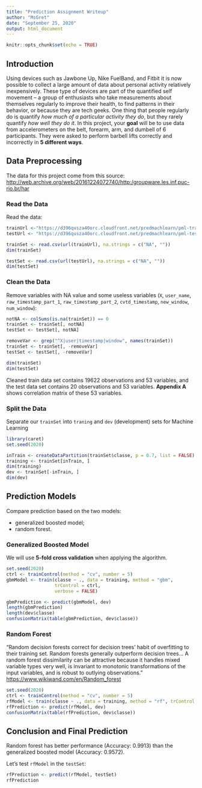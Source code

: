 ---
title: "Prediction Assignment Writeup"
author: "MsGret"
date: "September 25, 2020"
output: html_document
---

```{r setup, include=FALSE}
knitr::opts_chunk$set(echo = TRUE)
```

## Introduction

Using devices such as Jawbone Up, Nike FuelBand, and Fitbit it is now possible to collect a large amount of data about personal activity relatively inexpensively. These type of devices are part of the quantified self movement – a group of enthusiasts who take measurements about themselves regularly to improve their health, to find patterns in their behavior, or because they are tech geeks. One thing that people regularly do is quantify *how much of a particular activity they do*, but they rarely quantify *how well they do it*. In this project, your **goal** will be to use data from accelerometers on the belt, forearm, arm, and dumbell of 6 participants. They were asked to perform barbell lifts correctly and incorrectly in **5 different ways**. 

## Data Preprocessing

The data for this project come from this source: <http://web.archive.org/web/20161224072740/http:/groupware.les.inf.puc-rio.br/har>

### Read the Data

Read the data:

```{r cars}
trainUrl <-"https://d396qusza40orc.cloudfront.net/predmachlearn/pml-training.csv"
testUrl <- "https://d396qusza40orc.cloudfront.net/predmachlearn/pml-testing.csv"

trainSet <- read.csv(url(trainUrl), na.strings = c("NA", ""))
dim(trainSet)

testSet <- read.csv(url(testUrl), na.strings = c("NA", ""))
dim(testSet)
```

### Clean the Data

Remove variables with NA value and some useless variables (`X`, `user_name`, `raw_timestamp_part_1`, `raw_timestamp_part_2`, `cvtd_timestamp`, `new_window`, `num_window`):

```{r}
notNA <- colSums(is.na(trainSet)) == 0
trainSet <- trainSet[, notNA]
testSet <- testSet[, notNA]

removeVar <- grep("^X|user|timestamp|window", names(trainSet))
trainSet <- trainSet[, -removeVar]
testSet <- testSet[, -removeVar]

dim(trainSet)
dim(testSet)
```

Cleaned train data set contains 19622 observations and 53 variables, and the test data set contains 20 observations and 53 variables. **Appendix A** shows correlation matrix of these 53 variables.

### Split the Data

Separate our `trainSet` into `traning` and `dev` (development) sets for Machine Learning

```{r}
library(caret)
set.seed(2020)

inTrain <- createDataPartition(trainSet$classe, p = 0.7, list = FALSE)
training <- trainSet[inTrain, ]
dim(training)
dev <- trainSet[-inTrain, ]
dim(dev)
```

## Prediction Models

Compare prediction based on the two models:

- generalized boosted model;
- random forest.

### Generalized Boosted Model

We will use **5-fold cross validation** when applying the algorithm.

```{r}
set.seed(2020)
ctrl <- trainControl(method = "cv", number = 5)
gbmModel <- train(classe ~ ., data = training, method = "gbm",
                  trControl = ctrl,
                  verbose = FALSE)

gbmPrediction <- predict(gbmModel, dev)
length(gbmPrediction)
length(dev$classe)
confusionMatrix(table(gbmPrediction, dev$classe))
```

### Random Forest

"Random decision forests correct for decision trees' habit of overfitting to their training set. Random forests generally outperform decision trees... A random forest dissimilarity can be attractive because it handles mixed variable types very well, is invariant to monotonic transformations of the input variables, and is robust to outlying observations." <https://www.wikiwand.com/en/Random_forest>

```{r}
set.seed(2020)
ctrl <- trainControl(method = "cv", number = 5)
rfModel <- train(classe ~ ., data = training, method = "rf", trControl = ctrl)
rfPrediction <- predict(rfModel, dev)
confusionMatrix(table(rfPrediction, dev$classe))
```

## Conclusion and Final Prediction

Random forest has better performance (Accuracy: 0.9913) than the generalized boosted model (Accuracy: 0.9572). 

Let's test `rfModel` in the `testSet`:
```{r}
rfPrediction <- predict(rfModel, testSet)
rfPrediction
```